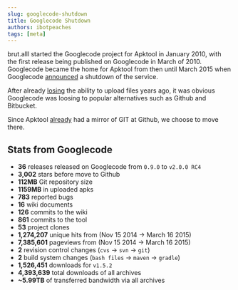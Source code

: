 ```yaml
---
slug: googlecode-shutdown
title: Googlecode Shutdown
authors: ibotpeaches
tags: [meta]
---
```


brut.alll started the Googlecode project for Apktool in January 2010, with the first release being published on Googlecode
in March of 2010. Googlecode became the home for Apktool from then until March 2015 when Googlecode [announced](https://google-opensource.blogspot.com/2015/03/farewell-to-google-code.html)
a shutdown of the service.

After already [losing](https://google-opensource.blogspot.com/2013/05/a-change-to-google-code-download-service.html) the ability to upload files years ago,
it was obvious Googlecode was loosing to popular alternatives such as Github and Bitbucket.

Since Apktool [already](https://github.com/iBotPeaches/Apktool) had a mirror of GIT at Github, we choose to move there.

## Stats from Googlecode

- **36** releases released on Googlecode from `0.9.0` to `v2.0.0 RC4`
- **3,002** stars before move to Github
- **112MB** Git repository size
- **1159MB** in uploaded apks
- **783** reported bugs
- **16** wiki documents
- **126** commits to the wiki
- **861** commits to the tool
- **53** project clones
- **1,274,207** unique hits from (Nov 15 2014 -> March 16 2015)
- **7,385,601** pageviews from (Nov 15 2014 -> March 16 2015)
- **2** revision control changes (`cvs` -> `svn` -> `git`)
- **2** build system changes (`bash files` -> `maven` -> `gradle`)
- **1,526,451** downloads for `v1.5.2`
- **4,393,639** total downloads of all archives
- **~5.99TB** of transferred bandwidth via all archives
